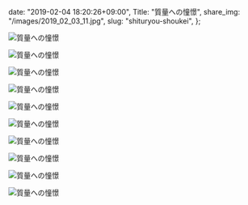   date: "2019-02-04 18:20:26+09:00",
  Title: "質量への憧憬",
  share_img: "/images/2019_02_03_11.jpg",
  slug: "shituryou-shoukei",
};

![質量への憧憬](/images/2019_02_03_3.jpg)

![質量への憧憬](/images/2019_02_03_4.jpg)

![質量への憧憬](/images/2019_02_03_5.jpg)

![質量への憧憬](/images/2019_02_03_6.jpg)

![質量への憧憬](/images/2019_02_03_7.jpg)

![質量への憧憬](/images/2019_02_03_8.jpg)

![質量への憧憬](/images/2019_02_03_9.jpg)

![質量への憧憬](/images/2019_02_03_10.jpg)

![質量への憧憬](/images/2019_02_03_11.jpg)

![質量への憧憬](/images/2019_02_03_12.jpg)

